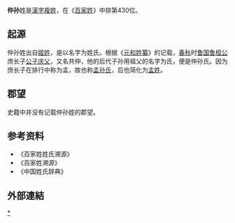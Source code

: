 {{姓氏
|姓氏=仲孫
|繁體=仲孫
|簡體=仲孙
|拼音=Zhòngsūn
|注音={{Pinyin2zhuyin|Zhòng}}{{Pinyin2zhuyin|sūn}}
|中国大陆=Zhongsun
|台湾=
|香港=
|澳门=
|新加坡=
|马来西亚=
|越南=Trọng Tôn
|韩国=
|反切=
|同音字=
|堂号=
|郡望=
}}

'''仲孙'''姓是[[漢字姓氏|漢字]][[複姓|複姓]]，在《[[百家姓|百家姓]]》中排第430位。

== 起源 ==
仲孙姓出自[[姬姓|姬姓]]，是以名字为姓氏。根据《[[元和姓纂|元和姓纂]]》的记载，[[春秋|春秋]]时[[鲁国|鲁国]][[鲁桓公|鲁桓公]]庶长子[[公子庆父|公子庆父]]，又名共仲，他的后代子孙用祖父的名字为氏，便是仲孙氏。因为庶长子在排行中称为孟，故也称[[孟孙氏|孟孙氏]]，后也简化为[[孟姓|孟姓]]。

== 郡望 ==
史籍中并没有记载仲孙姓的郡望。

== 参考资料 ==
*《百家姓姓氏溯源》
*《百家姓溯源》
*《中国姓氏辞典》

==外部連結==
{{Wikisource further reading}}

{{surname-stub}}

[[Category:仲孫姓|*]]